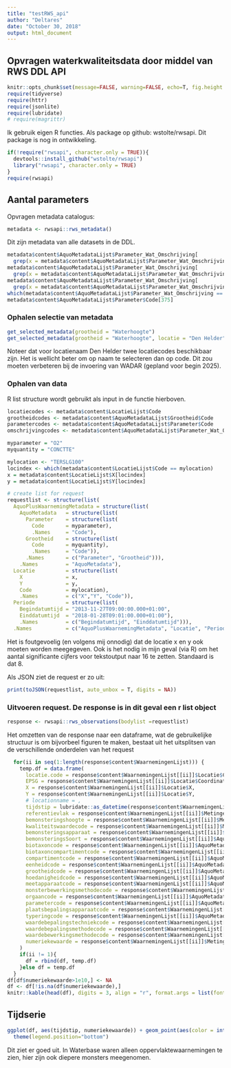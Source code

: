 ```yaml
---
title: "testRWS_api"
author: "Deltares"
date: "October 30, 2018"
output: html_document
---
```


## Opvragen waterkwaliteitsdata door middel van RWS DDL API

```r
knitr::opts_chunk$set(message=FALSE, warning=FALSE, echo=T, fig.height = 3, fig.width = 10)
require(tidyverse)
require(httr)
require(jsonlite)
require(lubridate)
# require(magrittr)
```

Ik gebruik eigen R functies. Als package op github: wstolte/rwsapi. Dit package is nog in ontwikkeling.

```r
if(!require("rwsapi", character.only = TRUE)){
  devtools::install_github("wstolte/rwsapi")
  library("rwsapi", character.only = TRUE)
}
require(rwsapi)
```

## Aantal parameters

Opvragen metadata catalogus:

```r
metadata <- rwsapi::rws_metadata()
```

Dit zijn metadata van alle datasets in de DDL. 

```r
metadata$content$AquoMetadataLijst$Parameter_Wat_Omschrijving[
  grep(x = metadata$content$AquoMetadataLijst$Parameter_Wat_Omschrijving, pattern = "nitraat", ignore.case = T)]
metadata$content$AquoMetadataLijst$Parameter_Wat_Omschrijving[
  grep(x = metadata$content$AquoMetadataLijst$Parameter_Wat_Omschrijving, pattern = "chlorofy", ignore.case = T)]
metadata$content$AquoMetadataLijst$Parameter_Wat_Omschrijving[
  grep(x = metadata$content$AquoMetadataLijst$Parameter_Wat_Omschrijving, pattern = "koolstof", ignore.case = T)]
which(metadata$content$AquoMetadataLijst$Parameter_Wat_Omschrijving == "(massa)Concentratie koolstof organisch in Oppervlaktewater mg/l") # = 375
metadata$content$AquoMetadataLijst$Parameter$Code[375]
```

### Ophalen selectie van metadata

```r
get_selected_metadata(grootheid = "Waterhoogte")
get_selected_metadata(grootheid = "Waterhoogte", locatie = "Den Helder")

```

Noteer dat voor locatienaam Den Helder twee locatiecodes beschikbaar zijn. Het is wellicht beter om op naam te selecteren dan op code. Dit zou moeten verbeteren bij de invoering van WADAR (gepland voor begin 2025). 


### Ophalen van data

R list structure wordt gebruikt als input in de functie hierboven. 

```r
locatiecodes <- metadata$content$LocatieLijst$Code
grootheidcodes <- metadata$content$AquoMetadataLijst$Grootheid$Code
parametercodes <- metadata$content$AquoMetadataLijst$Parameter$Code
omschrijvingcodes <- metadata$content$AquoMetadataLijst$Parameter_Wat_Omschrijving

myparameter = "O2"
myquantity = "CONCTTE"

mylocation <- "TERSLG100"
locindex <- which(metadata$content$LocatieLijst$Code == mylocation)
x = metadata$content$LocatieLijst$X[locindex]
y = metadata$content$LocatieLijst$Y[locindex]

# create list for request
requestlist <- structure(list(
  AquoPlusWaarnemingMetadata = structure(list(
    AquoMetadata   = structure(list(
      Parameter    = structure(list(
        Code       = myparameter),
        .Names     = "Code"), 
      Grootheid    = structure(list(
        Code       = myquantity), 
        .Names     = "Code")),
      .Names       = c("Parameter", "Grootheid"))),
    .Names         = "AquoMetadata"), 
  Locatie          = structure(list(
    X              = x,
    Y              = y,
    Code           = mylocation),
    .Names         = c("X","Y", "Code")), 
  Periode          = structure(list(
    Begindatumtijd = "2013-11-27T09:00:00.000+01:00", 
    Einddatumtijd  = "2018-01-28T09:01:00.000+01:00"),
    .Names         = c("Begindatumtijd", "Einddatumtijd"))),
  .Names           = c("AquoPlusWaarnemingMetadata", "Locatie", "Periode"))

```

Het is foutgevoelig (en volgens mij onnodig) dat de locatie x en y ook moeten worden meegegeven. Ook is het nodig in mijn geval (via R) om het aantal significante cijfers voor tekstoutput naar 16 te zetten. Standaard is dat 8.

Als JSON ziet de request er zo uit:

```r
print(toJSON(requestlist, auto_unbox = T, digits = NA))
```


### Uitvoeren request. De response is in dit geval een r list object

```r
response <- rwsapi::rws_observations(bodylist =requestlist)
```



Het omzetten van de response naar een dataframe, wat de gebruikelijke structuur is om bijvorbeel figuren te maken, bestaat uit het uitsplitsen van de verschillende onderdelen van het request


```r
  for(ii in seq(1:length(response$content$WaarnemingenLijst))) {
    temp.df = data.frame(
      locatie.code = response$content$WaarnemingenLijst[[ii]]$Locatie$Code,
      EPSG = response$content$WaarnemingenLijst[[ii]]$Locatie$Coordinatenstelsel,
      X = response$content$WaarnemingenLijst[[ii]]$Locatie$X,
      Y = response$content$WaarnemingenLijst[[ii]]$Locatie$Y,
      # locationname = ,
      tijdstip = lubridate::as_datetime(response$content$WaarnemingenLijst[[ii]]$MetingenLijst %>% map_chr(list(1), .default = NA)),
      referentievlak = response$content$WaarnemingenLijst[[ii]]$MetingenLijst %>% map_chr(list(3,3,1), .default = NA),
      bemonsteringshoogte = response$content$WaarnemingenLijst[[ii]]$MetingenLijst %>% map_chr(list(3,2,1), .default = NA),
      kwaliteitswaardecode = response$content$WaarnemingenLijst[[ii]]$MetingenLijst %>% map_chr(list(3,5,1), .default = NA),
      bemonsteringsapparaat = response$content$WaarnemingenLijst[[ii]]$AquoMetadata$BemonsteringsApparaat$Code,
      bemonsteringsSoort = response$content$WaarnemingenLijst[[ii]]$AquoMetadata$BemonsteringsSoort$Code,
      biotaxoncode = response$content$WaarnemingenLijst[[ii]]$AquoMetadata$BioTaxon$Code,
      biotaxoncompartimentcode = response$content$WaarnemingenLijst[[ii]]$AquoMetadata$BioTaxon_Compartiment$Code,
      compartimentcode = response$content$WaarnemingenLijst[[ii]]$AquoMetadata$Compartiment$Code,
      eenheidcode = response$content$WaarnemingenLijst[[ii]]$AquoMetadata$Eenheid$Code,
      grootheidcode = response$content$WaarnemingenLijst[[ii]]$AquoMetadata$Grootheid$Code,
      hoedanigheidcode = response$content$WaarnemingenLijst[[ii]]$AquoMetadata$Hoedanigheid$Code,
      meetapparaatcode = response$content$WaarnemingenLijst[[ii]]$AquoMetadata$MeetApparaat$Code,
      monsterbewerkingsmethodecode = response$content$WaarnemingenLijst[[ii]]$AquoMetadata$MonsterBewerkingsMethode$Code,
      orgaancode = response$content$WaarnemingenLijst[[ii]]$AquoMetadata$Orgaan$Code,
      parametercode = response$content$WaarnemingenLijst[[ii]]$AquoMetadata$Parameter$Code,
      plaatsbepalingsapparaatcode = response$content$WaarnemingenLijst[[ii]]$AquoMetadata$PlaatsBepalingsApparaat$Code,
      typeringcode = response$content$WaarnemingenLijst[[ii]]$AquoMetadata$Typering$Code,
      waardebepalingstechniekcode = response$content$WaarnemingenLijst[[ii]]$AquoMetadata$WaardeBepalingstechniek$Code,
      waardebepalingsmethodecode = response$content$WaarnemingenLijst[[ii]]$AquoMetadata$WaardeBepalingsmethode$Code,
      waardebewerkingsmethodecode = response$content$WaarnemingenLijst[[ii]]$AquoMetadata$WaardeBewerkingsmethode$Code,
      numeriekewaarde = response$content$WaarnemingenLijst[[ii]]$MetingenLijst %>% map_dbl(list("Meetwaarde", "Waarde_Numeriek"), .default = NA)
    )
    if(ii != 1){
      df = rbind(df, temp.df)
    }else df = temp.df
  }
df[df$numeriekewaarde>1e10,] <- NA
df <- df[!is.na(df$numeriekewaarde),]
knitr::kable(head(df), digits = 3, align = "r", format.args = list(font.size = 2))
```



## Tijdserie

```r
ggplot(df, aes(tijdstip, numeriekewaarde)) + geom_point(aes(color = interaction(referentievlak, bemonsteringshoogte))) +
  theme(legend.position="bottom")
```

Dit ziet er goed uit. In Waterbase waren alleen oppervlaktewaarnemingen te zien, hier zijn ook diepere monsters meegenomen. 










